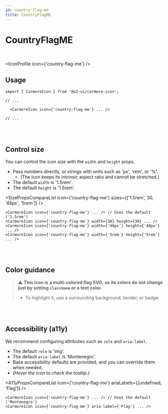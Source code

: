 ```yaml
---
id: country-flag-me
title: CountryFlagME
---
```




# CountryFlagME

<br />

<IconProfile icon={'country-flag-me'} />

## Usage

```tsx
import { CarmoreIcon } from '@o2-ui/carmore-icon';

// ...

  <CarmoreIcon icon={'country-flag-me'} ... />

// ...
```

<br />
<br />

## Control size

You can control the icon size with the `width` and `height` props.

- Pass numbers directly, or strings with units such as 'px', 'rem', or '%'.
  - (The icon keeps its intrinsic aspect ratio and cannot be stretched.)
- The default `width` is '1.5rem'.
- The default `height` is '1.5rem'.

<SizePropsCompareList icon={'country-flag-me'} sizes={['1.5rem', 30, '48px', '5rem']} />

```tsx
<CarmoreIcon icon={'country-flag-me'} ... /> // Uses the default ('1.5rem')
<CarmoreIcon icon={'country-flag-me'} width={30} height={30} ... />
<CarmoreIcon icon={'country-flag-me'} width={'48px'} height={'48px'} ... />
<CarmoreIcon icon={'country-flag-me'} width={'5rem'} height={'5rem'} ... />
```

<br />
<br />

## Color guidance

> ⚠️ <b>This icon is a multi-colored flag SVG, so its colors do not change just by setting `className` or a text color.</b>
>
> - To highlight it, use a surrounding background, border, or badge.

<br />
<br />

## Accessibility (a11y)

We recommend configuring attributes such as `role` and `aria-label`.

- The default `role` is 'img'.
- The default `aria-label` is 'Montenegro'.
- Base accessibility defaults are provided, and you can override them when needed.
- _(Hover the icon to check the tooltip.)_

<A11yPropsCompareList icon={'country-flag-me'} ariaLabels={[undefined, 'Flag']} />

```tsx
<CarmoreIcon icon={'country-flag-me'} ... /> // Uses the default ('Montenegro')
<CarmoreIcon icon={'country-flag-me'} aria-label={'Flag'} ... />
```
